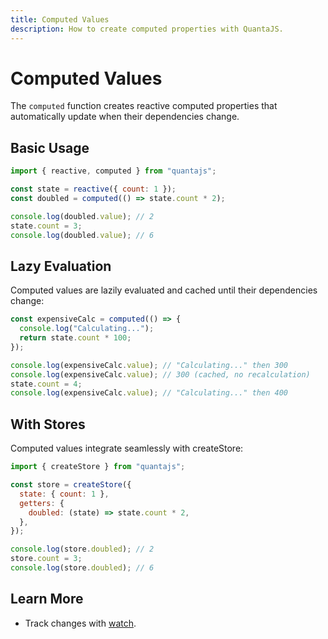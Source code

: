```yaml
---
title: Computed Values
description: How to create computed properties with QuantaJS.
---
```


# Computed Values

The `computed` function creates reactive computed properties that automatically update when their dependencies change.

## Basic Usage

```javascript
import { reactive, computed } from "quantajs";

const state = reactive({ count: 1 });
const doubled = computed(() => state.count * 2);

console.log(doubled.value); // 2
state.count = 3;
console.log(doubled.value); // 6
```

## Lazy Evaluation

Computed values are lazily evaluated and cached until their dependencies change:

```javascript
const expensiveCalc = computed(() => {
  console.log("Calculating...");
  return state.count * 100;
});

console.log(expensiveCalc.value); // "Calculating..." then 300
console.log(expensiveCalc.value); // 300 (cached, no recalculation)
state.count = 4;
console.log(expensiveCalc.value); // "Calculating..." then 400
```

## With Stores

Computed values integrate seamlessly with createStore:

```javascript
import { createStore } from "quantajs";

const store = createStore({
  state: { count: 1 },
  getters: {
    doubled: (state) => state.count * 2,
  },
});

console.log(store.doubled); // 2
store.count = 3;
console.log(store.doubled); // 6
```

## Learn More
- Track changes with [watch](/docs/guides/waching-state).